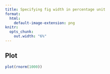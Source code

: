 ```yaml
---
title: Specifying fig width in percentage unit
format:
  html: 
    default-image-extension: png
knitr:
  opts_chunk:
    out.width: "6%"
---
```


## Plot

```r
plot(rnorm(1000))
```

